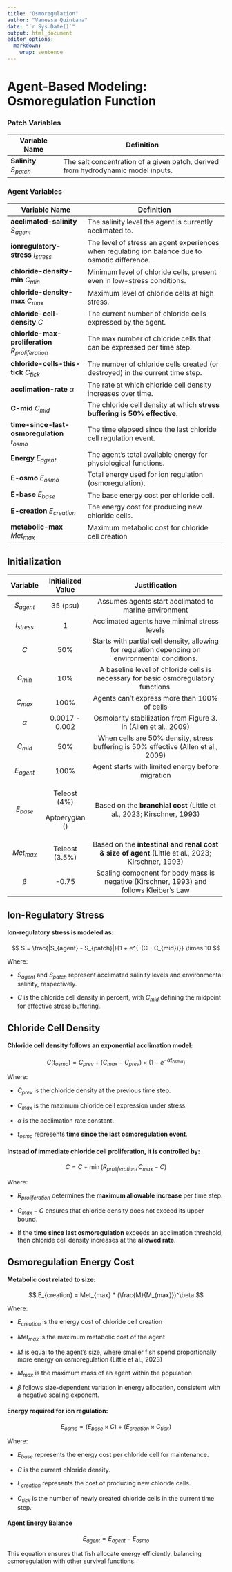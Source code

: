 ```yaml
---
title: "Osmoregulation"
author: "Vanessa Quintana"
date: "`r Sys.Date()`"
output: html_document
editor_options: 
  markdown: 
    wrap: sentence
---
```


# Agent-Based Modeling: Osmoregulation Function

### Patch Variables

+--------------------------+----------------------------------------------------------------------------------+
| Variable Name            | Definition                                                                       |
+==========================+==================================================================================+
| **Salinity** $S_{patch}$ | The salt concentration of a given patch, derived from hydrodynamic model inputs. |
+--------------------------+----------------------------------------------------------------------------------+

### Agent Variables

+----------------------------------------------------+-------------------------------------------------------------------------------------------------+
| Variable Name                                      | Definition                                                                                      |
+====================================================+=================================================================================================+
| **acclimated-salinity** $S_{agent}$                | The salinity level the agent is currently acclimated to.                                        |
+----------------------------------------------------+-------------------------------------------------------------------------------------------------+
| **ionregulatory-stress** $I_{stress}$              | The level of stress an agent experiences when regulating ion balance due to osmotic difference. |
+----------------------------------------------------+-------------------------------------------------------------------------------------------------+
| **chloride-density-min** $C_{min}$                 | Minimum level of chloride cells, present even in low-stress conditions.                         |
+----------------------------------------------------+-------------------------------------------------------------------------------------------------+
| **chloride-density-max** $C_{max}$                 | Maximum level of chloride cells at high stress.                                                 |
+----------------------------------------------------+-------------------------------------------------------------------------------------------------+
| **chloride-cell-density** $C$                      | The current number of chloride cells expressed by the agent.                                    |
+----------------------------------------------------+-------------------------------------------------------------------------------------------------+
| **chloride-max-proliferation** $R_{proliferation}$ | The max number of chloride cells that can be expressed per time step.                           |
+----------------------------------------------------+-------------------------------------------------------------------------------------------------+
| **chloride-cells-this-tick** $C_{tick}$            | The number of chloride cells created (or destroyed) in the current time step.                   |
+----------------------------------------------------+-------------------------------------------------------------------------------------------------+
| **acclimation-rate** $\alpha$                      | The rate at which chloride cell density increases over time.                                    |
+----------------------------------------------------+-------------------------------------------------------------------------------------------------+
| **C-mid** $C_{mid}$                                | The chloride cell density at which **stress buffering is 50% effective**.                       |
+----------------------------------------------------+-------------------------------------------------------------------------------------------------+
| **time-since-last-osmoregulation** $t_{osmo}$      | The time elapsed since the last chloride cell regulation event.                                 |
+----------------------------------------------------+-------------------------------------------------------------------------------------------------+
| **Energy** $E_{agent}$                             | The agent’s total available energy for physiological functions.                                 |
+----------------------------------------------------+-------------------------------------------------------------------------------------------------+
| **E-osmo** $E_{osmo}$                              | Total energy used for ion regulation (osmoregulation).                                          |
+----------------------------------------------------+-------------------------------------------------------------------------------------------------+
| **E-base** $E_{base}$                              | The base energy cost per chloride cell.                                                         |
+----------------------------------------------------+-------------------------------------------------------------------------------------------------+
| **E-creation** $E_{creation}$                      | The energy cost for producing new chloride cells.                                               |
+----------------------------------------------------+-------------------------------------------------------------------------------------------------+
| **metabolic-max** $Met_{max}$                      | Maximum metabolic cost for chloride cell creation                                               |
+----------------------------------------------------+-------------------------------------------------------------------------------------------------+

## Initialization

+--------------+-------------------+---------------------------------------------------------------------------------------------------+
| Variable     | Initialized Value | Justification                                                                                     |
+:============:+:=================:+:=================================================================================================:+
| $S_{agent}$  | 35 (psu)          | Assumes agents start acclimated to marine environment                                             |
+--------------+-------------------+---------------------------------------------------------------------------------------------------+
| $I_{stress}$ | 1                 | Acclimated agents have minimal stress levels                                                      |
+--------------+-------------------+---------------------------------------------------------------------------------------------------+
| $C$          | 50%               | Starts with partial cell density, allowing for regulation depending on environmental conditions.  |
+--------------+-------------------+---------------------------------------------------------------------------------------------------+
| $C_{min}$    | 10%               | A baseline level of chloride cells is necessary for basic osmoregulatory functions.               |
+--------------+-------------------+---------------------------------------------------------------------------------------------------+
| $C_{max}$    | 100%              | Agents can't express more than 100% of cells                                                      |
+--------------+-------------------+---------------------------------------------------------------------------------------------------+
| $\alpha$     | 0.0017 - 0.002    | Osmolarity stabilization from Figure 3. in (Allen et al., 2009)                                   |
+--------------+-------------------+---------------------------------------------------------------------------------------------------+
| $C_{mid}$    | 50%               | When cells are 50% density, stress buffering is 50% effective (Allen et al., 2009)                |
+--------------+-------------------+---------------------------------------------------------------------------------------------------+
| $E_{agent}$  | 100%              | Agent starts with limited energy before migration                                                 |
+--------------+-------------------+---------------------------------------------------------------------------------------------------+
| $E_{base}$   | Teleost (4%)      | Based on the **branchial cost** (Little et al., 2023; Kirschner, 1993)                            |
|              |                   |                                                                                                   |
|              | Aptoerygian ()    |                                                                                                   |
+--------------+-------------------+---------------------------------------------------------------------------------------------------+
| $Met_{max}$  | Teleost (3.5%)    | Based on the **intestinal and renal cost & size of agent** (Little et al., 2023; Kirschner, 1993) |
+--------------+-------------------+---------------------------------------------------------------------------------------------------+
| $\beta$      | -0.75             | Scaling component for body mass is negative (Kirschner, 1993) and follows Kleiber’s Law           |
+--------------+-------------------+---------------------------------------------------------------------------------------------------+

## Ion-Regulatory Stress

#### Ion-regulatory stress is modeled as:

$$
S = \frac{|S_{agent} - S_{patch}|}{1 + e^{-(C - C_{mid})}} \times 10
$$

Where:

-   $S_{agent}$ and $S_{patch}$ represent acclimated salinity levels and environmental salinity, respectively.

-   $C$ is the chloride cell density in percent, with $C_{mid}$ defining the midpoint for effective stress buffering.

## Chloride Cell Density

#### Chloride cell density follows an **exponential acclimation model**:

$$
C(t_{osmo}) = C_{prev} + (C_{max} - C_{prev}) \times (1 - e^{-\alpha t_{osmo}})
$$

Where:

-   $C_{prev}$ is the chloride density at the previous time step.

-   $C_{max}$ is the maximum chloride cell expression under stress.

-   $\alpha$ is the acclimation rate constant.

-   $t_{osmo}$ represents **time since the last osmoregulation event**.

#### Instead of immediate chloride cell proliferation, it is controlled by:

$$
C = C + \min(R_{proliferation}, C_{max} - C)
$$

Where:

-   $R_{proliferation}$ determines the **maximum allowable increase** per time step.

-   $C_{max} - C$ ensures that chloride density does not exceed its upper bound.

-   If the **time since last osmoregulation** exceeds an acclimation threshold, then chloride cell density increases at the **allowed rate**.

## Osmoregulation Energy Cost

#### Metabolic cost related to size:

$$
E_{creation} = Met_{max} * (\frac{M}{M_{max}})^\beta
$$

Where:

-   $E_{creation}$ is the energy cost of chloride cell creation

-   $Met_{max}$ is the maximum metabolic cost of the agent

-   $M$ is equal to the agent's size, where smaller fish spend proportionally more energy on osmoregulation (Little et al., 2023)

-   $M_{max}$ is the maximum mass of an agent within the population

-   $\beta$ follows size-dependent variation in energy allocation, consistent with a negative scaling exponent.

#### Energy required for ion regulation:

$$
E_{osmo} = (E_{base} \times C) + (E_{creation} \times C_{tick})
$$

Where:

-   $E_{base}$ represents the energy cost per chloride cell for maintenance.

-   $C$ is the current chloride density.

-   $E_{creation}$ represents the cost of producing new chloride cells.

-   $C_{tick}$ is the number of newly created chloride cells in the current time step.

#### Agent Energy Balance

$$
E_{agent} = E_{agent} - E_{osmo}
$$

This equation ensures that fish allocate energy efficiently, balancing osmoregulation with other survival functions.
